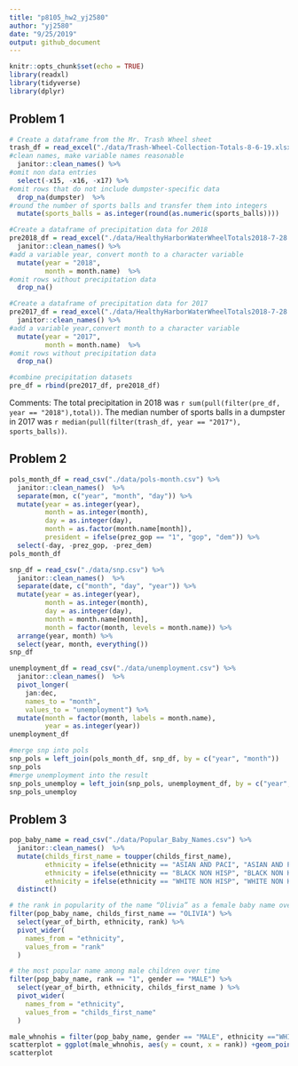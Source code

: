```yaml
---
title: "p8105_hw2_yj2580"
author: "yj2580"
date: "9/25/2019"
output: github_document
---
```


```r
knitr::opts_chunk$set(echo = TRUE)
library(readxl)
library(tidyverse)
library(dplyr)
```

## Problem 1

```r
# Create a dataframe from the Mr. Trash Wheel sheet
trash_df = read_excel("./data/Trash-Wheel-Collection-Totals-8-6-19.xlsx", sheet = 1)%>%
#clean names, make variable names reasonable
  janitor::clean_names() %>%
#omit non data entries
  select(-x15, -x16, -x17) %>%
#omit rows that do not include dumpster-specific data
  drop_na(dumpster)  %>%
#round the number of sports balls and transfer them into integers
  mutate(sports_balls = as.integer(round(as.numeric(sports_balls))))


```

```r
#Create a dataframe of precipitation data for 2018
pre2018_df = read_excel("./data/HealthyHarborWaterWheelTotals2018-7-28.xlsx", sheet = 3, range = "A2:B14") %>%
  janitor::clean_names() %>%
#add a variable year, convert month to a character variable
  mutate(year = "2018",
         month = month.name)  %>%
#omit rows without precipitation data
  drop_na()

#Create a dataframe of precipitation data for 2017
pre2017_df = read_excel("./data/HealthyHarborWaterWheelTotals2018-7-28.xlsx", sheet = 4, range = "A2:B14") %>%
  janitor::clean_names() %>%
#add a variable year,convert month to a character variable
  mutate(year = "2017",
         month = month.name)  %>%
#omit rows without precipitation data
  drop_na()

#combine precipitation datasets
pre_df = rbind(pre2017_df, pre2018_df)

```

Comments: 
The total precipitation in 2018 was `r sum(pull(filter(pre_df, year == "2018"),total))`. The median number of sports balls in a dumpster in 2017 was `r median(pull(filter(trash_df, year == "2017"), sports_balls))`.


## Problem 2

```r
pols_month_df = read_csv("./data/pols-month.csv") %>%
  janitor::clean_names()  %>%
  separate(mon, c("year", "month", "day")) %>%
  mutate(year = as.integer(year),
         month = as.integer(month),
         day = as.integer(day),
         month = as.factor(month.name[month]),
         president = ifelse(prez_gop == "1", "gop", "dem")) %>%
  select(-day, -prez_gop, -prez_dem)
pols_month_df

snp_df = read_csv("./data/snp.csv") %>%
  janitor::clean_names()  %>%
  separate(date, c("month", "day", "year")) %>%
  mutate(year = as.integer(year),
         month = as.integer(month),
         day = as.integer(day),
         month = month.name[month],
         month = factor(month, levels = month.name)) %>%
  arrange(year, month) %>%
  select(year, month, everything())
snp_df

unemployment_df = read_csv("./data/unemployment.csv") %>%
  janitor::clean_names()  %>%
  pivot_longer(
    jan:dec,
    names_to = "month", 
    values_to = "unemployment") %>%
  mutate(month = factor(month, labels = month.name),
         year = as.integer(year))
unemployment_df

#merge snp into pols
snp_pols = left_join(pols_month_df, snp_df, by = c("year", "month"))
snp_pols
#merge unemployment into the result
snp_pols_unemploy = left_join(snp_pols, unemployment_df, by = c("year", "month"))
snp_pols_unemploy
```

## Problem 3

```r
pop_baby_name = read_csv("./data/Popular_Baby_Names.csv") %>%
  janitor::clean_names()  %>%
  mutate(childs_first_name = toupper(childs_first_name),
         ethnicity = ifelse(ethnicity == "ASIAN AND PACI", "ASIAN AND PACIFIC ISLANDER", ethnicity),
         ethnicity = ifelse(ethnicity == "BLACK NON HISP", "BLACK NON HISPANIC", ethnicity),
         ethnicity = ifelse(ethnicity == "WHITE NON HISP", "WHITE NON HISPANIC", ethnicity)) %>%
  distinct()

# the rank in popularity of the name “Olivia” as a female baby name over time
filter(pop_baby_name, childs_first_name == "OLIVIA") %>%
  select(year_of_birth, ethnicity, rank) %>%
  pivot_wider(
    names_from = "ethnicity",
    values_from = "rank"
  )

# the most popular name among male children over time
filter(pop_baby_name, rank == "1", gender == "MALE") %>%
  select(year_of_birth, ethnicity, childs_first_name ) %>%
  pivot_wider(
    names_from = "ethnicity",
    values_from = "childs_first_name"
  )

male_whnohis = filter(pop_baby_name, gender == "MALE", ethnicity =="WHITE NON HISPANIC", year_of_birth == "2016")
scatterplot = ggplot(male_whnohis, aes(y = count, x = rank)) +geom_point()
scatterplot
```

